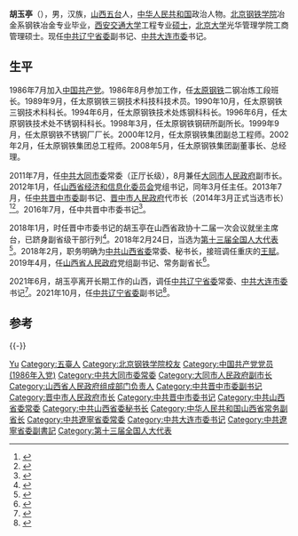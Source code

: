 '''胡玉亭'''（{{bd|1964年|7月||catIdx=Hu胡}}），男，汉族，[[山西省|山西]][[五台县|五台]]人，[[中华人民共和国|中华人民共和国]]政治人物。[[北京钢铁学院|北京钢铁学院]]冶金系钢铁冶金专业毕业，[[西安交通大学|西安交通大学]]工程专业[[硕士|硕士]]，[[北京大学|北京大学]]光华管理学院工商管理硕士。现任[[中共辽宁省委|中共辽宁省委]]副书记、[[中共大连市委|中共大连市委]]书记。

== 生平 ==
1986年7月加入[[中国共产党|中国共产党]]。1986年8月参加工作，任[[太原钢铁|太原钢铁]]二钢冶炼工段班长。1989年9月，任太原钢铁三钢技术科技科技术员。1990年10月，任太原钢铁三钢技术科科长。1994年6月，任太原钢铁技术处炼钢科科长。1996年6月，任太原钢铁技术处不锈钢科科长。1998年3月，任太原钢铁钢研所副所长。1999年9月，任太原钢铁不锈钢厂厂长。2000年12月，任太原钢铁集团副总工程师。2002年2月，任太原钢铁集团总工程师。2008年5月，任太原钢铁集团副董事长、总经理。

2011年7月，任[[中共大同市委|中共大同市委]]常委（正厅长级），8月兼任[[大同市人民政府|大同市人民政府]]副市长。2012年1月，任[[山西省经济和信息化委员会|山西省经济和信息化委员会]]党组书记，同年3月任主任。2013年7月，任[[中共晋中市委|中共晋中市委]]副书记、[[晋中市人民政府|晋中市人民政府]]代市长（2014年3月正式当选市长）<ref>{{cite news|title=张璞出席市土地流转专题考察汇报会|url=http://dangjian.people.com.cn/n/2013/1101/c132289-23400470.html|accessdate=2014-09-09|newspaper=人民网|archive-date=2019-08-23|archive-url=https://web.archive.org/web/20190823164812/http://dangjian.people.com.cn/n/2013/1101/c132289-23400470.html|dead-url=no}}</ref><ref>{{cite news|title=权力瘦身——山西晋中市晒出全省首份权力清单|url=http://cpc.people.com.cn/n/2014/0829/c64387-25563672.html|accessdate=2014-09-09|newspaper=人民网|archive-date=2019-08-23|archive-url=https://web.archive.org/web/20190823045441/http://cpc.people.com.cn/n/2014/0829/c64387-25563672.html|dead-url=no}}</ref>。2016年7月，任中共晋中市委书记<ref>{{cite news|1=|title=山西晋中市长胡玉亭任晋中市委书记，张璞不再担任|url=http://www.thepaper.cn/newsDetail_forward_1504525|accessdate=2016-07-26|newspaper=澎湃新闻|archive-date=2019-08-19|archive-url=https://web.archive.org/web/20190819190217/http://www.thepaper.cn/newsDetail_forward_1504525|dead-url=no}}</ref>。

2018年1月，时任晋中市委书记的胡玉亭在山西省政协十二届一次会议就坐主席台，已跻身副省级干部行列<ref>{{cite news|1=|title=山西晋中市委书记胡玉亭已跻身省部级干部序列|url=http://news.sina.com.cn/o/2018-01-25/doc-ifyqyesy1413084.shtml|accessdate=2018-01-24|newspaper=新浪网|archive-date=2019-08-26|archive-url=https://web.archive.org/web/20190826064616/http://news.sina.com.cn/o/2018-01-25/doc-ifyqyesy1413084.shtml|dead-url=no}}</ref>。2018年2月24日，当选为[[第十三届全国人大代表|第十三届全国人大代表]]<ref>{{Cite web|title=（受权发布）中华人民共和国第十三届全国人民代表大会代表名单|url=http://www.chinanews.com/gn/2018/02-25/8453959.shtml|accessdate=2021-02-13|work=中新网|archive-date=2018-02-27|archive-url=https://web.archive.org/web/20180227031724/http://www.chinanews.com/gn/2018/02-25/8453959.shtml|dead-url=no}}</ref>。2018年2月，职务明确为[[中共山西省委|中共山西省委]]常委、秘书长，接班调任重庆的[[王赋|王赋]]。2019年4月，任[[山西省人民政府|山西省人民政府]]党组副书记、常务副省长<ref>{{Cite web|title=廉毅敏任山西省委秘书长 胡玉亭不再担任(简历)|url=http://district.ce.cn/newarea/sddy/201907/01/t20190701_32483427_1.shtml|accessdate=2019-07-01|work=中国经济网|archive-date=2020-08-07|archive-url=https://web.archive.org/web/20200807174007/http://district.ce.cn/newarea/sddy/201907/01/t20190701_32483427_1.shtml|dead-url=no}}</ref>。

2021年6月，胡玉亭离开长期工作的山西，调任[[中共辽宁省委|中共辽宁省委]]常委、[[中共大连市委|中共大连市委]]书记<ref>{{cite web |title=胡玉亭任辽宁省委常委、大连市委书记 |url=http://ln.nen.com.cn/network/liaoningnews/lnquanwei/2021/06/25/262902795307325180.shtml |website=东北新闻网 |accessdate=2021-06-25 |date=2021-06-25 |archive-date=2021-06-25 |archive-url=https://web.archive.org/web/20210625040152/http://ln.nen.com.cn/network/liaoningnews/lnquanwei/2021/06/25/262902795307325180.shtml |dead-url=no }}</ref>。2021年10月，任[[中共辽宁省委|中共辽宁省委]]副书记<ref>{{Cite web|title=胡玉亭任辽宁省委副书记|url=http://district.ce.cn/newarea/sddy/202110/30/t20211030_37044879.shtml|accessdate=2021-10-30|work=中国经济网|archive-date=2021-11-11|archive-url=https://web.archive.org/web/20211111055544/http://district.ce.cn/newarea/sddy/202110/30/t20211030_37044879.shtml|dead-url=no}}</ref>。

== 参考 ==
{{Reflist|2}}

{{-}}
{{start box}}
{{s-ppo|cpc}}
{{s-before|[[周波_(1962年)|周波]]}}
{{s-title|[[中国共产党辽宁省委员会|中国共产党辽宁省委员会]]专职副书记|2021年10月－}} 
{{s-inc}}
{{s-before|[[谭作钧|谭作钧]]}}
{{s-title|[[中国共产党大连市委员会|中国共产党大连市委员会]]书记|2021年6月－}}
{{s-inc}}
{{s-before|[[王赋|王赋]]}}
{{s-title|[[中国共产党山西省委员会|中国共产党山西省委员会]]秘书长|2018年1月－2019年5月}}
{{s-after|[[廉毅敏|廉毅敏]]}}
{{s-before|[[张璞_(1956年)|张璞]]}}
{{s-title|[[中国共产党晋中市委员会|中国共产党晋中市委员会]]书记|2016年7月－2018年1月}}
{{s-after|[[王成_(1969年)|王成]]}}
{{s-gov|prc}}
{{s-before|[[林武_(1962年)|林武]]}}
{{s-title|[[山西省人民政府|山西省人民政府]]常务副省长|2019年4月－2021年7月}}
{{s-after|[[张吉福|张吉福]]}}
{{s-before|[[吴清海_(1962年)|吴清海]]}}
{{s-title|[[晋中市人民政府|晋中市人民政府]]市长|2013年7月－2016年7月}}
{{s-after|[[王成_(1969年)|王成]]}}
{{end box}}
{{辽宁省领导人}}
{{晋中市市长}}

{{Authority control}}

{{DEFAULTSORT:Hu胡}}
[[Category:胡姓|Yu]]
[[Category:五臺人|Category:五臺人]]
[[Category:北京钢铁学院校友|Category:北京钢铁学院校友]]
[[Category:中国共产党党员_(1986年入党)|Category:中国共产党党员 (1986年入党)]]
[[Category:中共大同市委常委|Category:中共大同市委常委]]
[[Category:大同市人民政府副市长|Category:大同市人民政府副市长]]
[[Category:山西省人民政府组成部门负责人|Category:山西省人民政府组成部门负责人]]
[[Category:中共晋中市委副书记|Category:中共晋中市委副书记]]
[[Category:晋中市人民政府市长|Category:晋中市人民政府市长]]
[[Category:中共晋中市委书记|Category:中共晋中市委书记]]
[[Category:中共山西省委常委|Category:中共山西省委常委]]
[[Category:中共山西省委秘书长|Category:中共山西省委秘书长]]
[[Category:中华人民共和国山西省常务副省长|Category:中华人民共和国山西省常务副省长]]
[[Category:中共遼寧省委常委|Category:中共遼寧省委常委]]
[[Category:中共大连市委书记|Category:中共大连市委书记]]
[[Category:中共遼寧省委副書記|Category:中共遼寧省委副書記]]
[[Category:第十三届全国人大代表|Category:第十三届全国人大代表]]